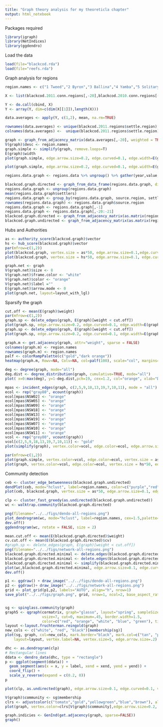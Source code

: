 ```yaml
---
title: "Graph theory analysis for my theoreticla chapter"
output: html_notebook
---
```


Packages required
```r
library(igraph)
library(NetIndices)
library(ggdendro)
```


Load the data
```r
load(file="blackcod.rda")
load(file="reefs.rda")
```

Graph analysis for regions
```r

region.names <- c("1 Tweed","2 Byron","3 Ballina","4 Yamba","5 Solitary Is","6 Nambucca","7 Pt Macquarie","8 Crowdy Bay","9 Pt Stephens","10 Newcastle","11 Sydney","12 Wollongong","13 Jervis Bay","14 Ulladulla","15 Batemans Bay","16 Merimbula","17 Eden","18 Lord Howe Is","19 EM Reefs")

X <- list(blackcod.2011.conn.regions[,-20],blackcod.2010.conn.regions[-20:-21],blackcod.2009.conn.regions[,-20:-21],blackcod.2008.conn.regions[,-20:-21],blackcod.2007.conn.regions[,-20:-21],blackcod.2006.conn.regions[,-20:-21],blackcod.2005.conn.regions[,-20:-21],blackcod.2004.conn.regions[,-20:-21])

Y <- do.call(cbind, X)
Y <- array(Y, dim=c(dim(X[[1]]),length(X)))

data.averages <- apply(Y, c(1,2), mean, na.rm=TRUE)

rownames(data.averages) <- unique(blackcod.2011.regions$settle.region)[-20]
colnames(data.averages) <-  unique(blackcod.2011.regions$settle.region)[-20]

graph <- graph_from_adjacency_matrix(data.averages[,-20], weighted = TRUE)
V(graph)$desc <- region.names
graph.simple <- simplify(graph, remove.loops=T)
E(graph)$width
plot(graph.simple, edge.arrow.size=0.2, edge.curved=0.1, edge.width=E(graph)$weight/500, vertex.label.family="Helvetica", vertex.label.color="black", vertex.label.cex=0.9,vertex.label=region.names, vertex.label.font=2)

plot(graph.simple, edge.arrow.size=0.2, edge.curved=0.1, edge.width=E(graph)$weight/500, vertex.label.family="Helvetica", vertex.label.color="gray40", vertex.label.cex=0.9,vertex.label=region.names, vertex.label.font=2, vertex.shape="none")
```

```r
regions.data.graph <- regions.data %>% ungroup() %>% gather(year,value,3:10) %>% group_by(source.region, settle.region) %>% summarise(weight = round(mean(value),0), cv = round((sd(value)/mean(value))*100,0)) %>% filter(settle.region != "VIC" & settle.region != "QLD")

blackcod.graph.directed <- graph_from_data_frame(regions.data.graph, directed=TRUE)
regions.data.graph <- ungroup(regions.data.graph)
mean(regions.data.graph$settlers)
regions.data.graph <- group_by(regions.data.graph, source.region, settle.region) %>% spread(settle.region, settlers, fill=0) %>% ungroup() %>% as.data.frame()
rownames(regions.data.graph) <- regions.data.graph$source.region
regions.data.graph <- regions.data.graph[,-1]
regions.data.graph <- regions.data.graph[,-20:-21]
blackcod.graph.directed <- graph_from_adjacency_matrix(as.matrix(regions.data.graph), mode=c("directed"), weighted=TRUE)
blackcod.graph.undirected <- graph_from_adjacency_matrix(as.matrix(regions.data.graph), mode=c("undirected"), weighted=TRUE)
```

Hubs and Authorities
```r

as <- authority_score(blackcod.graph)$vector
hs <- hub_score(blackcod.graph)$vector
par(mfrow=c(1,2))
plot(blackcod.graph, vertex.size = as*50, edge.arrow.size=0.1,edge.curved=0.1,vertex.label=region.names, main="Links out", vertex.label.family="Helvetica", vertex.label.color="black", vertex.label.cex=0.7)
plot(blackcod.graph, vertex.size = hs*50, edge.arrow.size=0.1, edge.curved=0.1,vertex.label=region.names,main="Links in", vertex.label.family="Helvetica", vertex.label.color="black", vertex.label.cex=0.7)
```


```r
graph.net <- graph
V(graph.net)$size <- 8
V(graph.net)$frame.color <- "white"
V(graph.net)$color <- "orange"
V(graph.net)$label =""
E(graph.net)$arrow.mode <- 0
plot(graph.net, layout=layout_with_lgl)
```

Sparsify the graph
```r
cut.off <- mean(E(graph)$weight)
par(mfrow=c(1,2))
graph.sp <- delete_edges(graph, E(graph)[weight < cut.off])
plot(graph.sp, edge.arrow.size=0.2, edge.curved=0.1, edge.width=E(graph)$weight/500, vertex.label.family="Helvetica", vertex.label.color="gray40", vertex.label.cex=0.9,vertex.label=region.names, vertex.label.font=2, vertex.shape="none",main="Strong")
graph.sp <- delete_edges(graph, E(graph)[weight < cut.off])
plot(graph.sp, edge.arrow.size=0.2, edge.curved=0.1, edge.width=E(graph)$weight/500, vertex.label.family="Helvetica", vertex.label.color="gray40", vertex.label.cex=0.9,vertex.label=region.names, vertex.label.font=2, vertex.shape="none",main="Weak")
```

```r
graph.m <- get.adjacency(graph, attr="weight", sparse = FALSE)
colnames(graph.m) <- region.names
rownames(graph.m) <- region.names
palf <- colorRampPalette(c("gold","dark orange"))
heatmap(graph.m, Rowv=NA, Colv=NA, col=palf(100), scale="col", margins=c(10,10))

```

```r
deg <- degree(graph, mode="all")
deg.dist <- degree_distribution(graph, cumulative=TRUE, mode="all")
plot( x=0:max(deg), y=1-deg.dist,pch=19, cex=1.2, col="orange", xlab="Degree", ylab="Freq")
```

```r
mpas <- incident_edges(graph, c(2,5,9,18,13,19,7,10,11), mode = "all")
ecol <- rep("gray80", ecount(graph))
ecol[mpas$NSW02] <- "orange"
ecol[mpas$NSW05] <- "orange"
ecol[mpas$NSW09] <- "orange"
ecol[mpas$NSW18] <- "orange"
ecol[mpas$NSW13] <- "orange"
ecol[mpas$NSW19] <- "orange"
ecol[mpas$NSW07] <- "orange"
ecol[mpas$NSW10] <- "orange"
ecol[mpas$NSW11] <- "orange"
vcol <- rep("grey80", vcount(graph))
vcol[c(2,5,9,18,13,19,7,10,11)] <- "gold"
plot(simplify(graph), vertex.color=vcol, edge.color=ecol, edge.arrow.size=0.2, edge.curved=0.1, edge.width=E(graph)$weight/500, vertex.label.family="Helvetica", vertex.label.color="black", vertex.label.cex=0.9,vertex.label=region.names, vertex.label.font=2, main="MPAs", layout=layout_in_circle)

par(mfrow=c(1,2))
plot(graph.simple, vertex.color=vcol, edge.color=ecol, vertex.size = as*50, edge.arrow.size=0.1,edge.curved=0.1,vertex.label=region.names, main="Links out", vertex.label.family="Helvetica", vertex.label.color="black", vertex.label.cex=0.7)
plot(graph, vertex.color=vcol, edge.color=ecol, vertex.size = hs*50, edge.arrow.size=0.1, edge.curved=0.1,vertex.label=region.names,main="Links in", vertex.label.family="Helvetica", vertex.label.color="black", vertex.label.cex=0.7)

```

Community detection
```r

ceb <- cluster_edge_betweenness(blackcod.graph.undirected)
dendPlot(ceb, mode="hclust", label=region.names, color=c("purple","red","green","blue"))
plot(ceb, blackcod.graph, vertex.size = as*50, edge.arrow.size=0.1, edge.curved=0.1, vertex.label.family="Helvetica", vertex.label.color="black", vertex.label.cex=1.5,vertex.label=region.names)

clp <- cluster_fast_greedy(as.undirected(blackcod.graph.undirected))
wc <- walktrap.community(blackcod.graph.directed)

png(filename="../../figs/dendo-all-regions.png")
plot_dendrogram(wc, mode="hclust", label=region.names, cex=1.5,palette=c("mediumpurple","tomato","turquoise1","limegreen"))
dev.off()
ggdendrogram(wc, rotate = FALSE, size = 2)

mean.cut.off <- mean(E(blackcod.graph.directed)$weight)
cv.cut.off <- mean(E(blackcod.graph.directed)$cv)
#graph.sp <- delete_edges(graph, E(graph)[weight < cut.off])
png(filename="../../figs/network-all-regions.png")
blackcod.graph.directed.minimal <- delete.edges(blackcod.graph.directed, E(blackcod.graph.directed)[cv > 50])
blackcod.graph.directed.minimal <- delete.edges(blackcod.graph.directed.minimal, E(blackcod.graph.directed.minimal)[weight < mean.cut.off])
blackcod.graph.directed.minimal <- simplify(blackcod.graph.directed.minimal)
plot(wc,blackcod.graph.directed.minimal, edge.arrow.size=0.1, edge.curved=0.1, edge.width=E(blackcod.graph.directed.minimal)$weight/500, vertex.label.family="Helvetica", vertex.label.color="black", vertex.label.cex=1.5, vertex.label=region.names, vertex.label.dist=2, vertex.size=5, layout=layout_in_circle)
dev.off()

p1 <- ggdraw() + draw_image("../../figs/dendo-all-regions.png")
p2 <- ggdraw()+ draw_image("../../figs/network-all-regions.png")
grid <- plot_grid(p1,p2, labels="AUTO", align="h", nrow=1)
save_plot("../../figs/graph.png", grid, nrow=1, ncol=2, base_aspect_ratio = 1.1)


sg <- spinglass.community(graph)
graph5 <- qgraph(cormatrix, graph="glasso", layout="spring", sampleSize = nrow(data),groups=group.spinglass, 
                 vsize=7, cut=0, maximum=.45, border.width=1.5,
                 color=c("red", "orange", "white", "blue", "green"), title="igraph spinglass")
layout <-layout.fruchterman.reingold(graph)
new_cols <- c("white", "red", "black")[membership(sg)]
plot(sg, graph, col=new_cols, mark.border="black", mark.col=c("tan", "pink", "lightgray"), 
    layout=layout, vertex.label=NA, vertex.size=5, edge.arrow.size=.2)

dhc <- as.dendrogram(clp)
# Rectangular lines
ddata <- dendro_data(dhc, type = "rectangle")
p <- ggplot(segment(ddata)) + 
  geom_segment(aes(x = x, y = label, xend = xend, yend = yend)) + 
  coord_flip() + 
  scale_y_reverse(expand = c(0.2, 0))
p

plot(clp, as.undirected(graph), edge.arrow.size=0.1, edge.curved=0.1, vertex.label.family="Helvetica", vertex.label.color="black", vertex.label.cex=0.7,vertex.label=region.names)

V(graph)$community <- sg$membership
clrs <- adjustcolor(c("tomato","gold","yellowgreen","blue","brown"), alpha=0.5)
plot(graph, vertex.color=clrs[V(graph)$community],edge.arrow.size=0.2, edge.curved=0.1, edge.width=E(graph)$weight/1000,vertex.label.family="Helvetica", vertex.label.color="black", vertex.label.cex=0.7,vertex.label=region.names, layout=layout)
```

```r
graph.indicies <- GenInd(get.adjacency(graph, sparse=FALSE))
graph()
```

